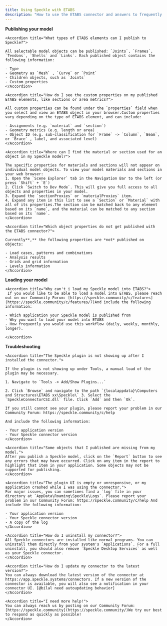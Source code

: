 ```yaml
---
title: Using Speckle with ETABS
description: "How to use the ETABS connector and answers to frequently asked questions"
---
```


**Publishing your model**

<AccordionGroup>

    <Accordion title="What types of ETABS elements can I publish to Speckle?">
    
    All selectable model objects can be published: `Joints`, `Frames`, `Tendons`, `Shells` and `Links`. Each published object contains the following information:
    
    - Type
    - Geometry as `Mesh` , `Curve` or `Point`
    - Children objects, such as `Joints`
    - Custom properties
    </Accordion>

    <Accordion title="How do I see the custom properties on my published ETABS elements, like sections or area metrics?">
    
    All custom properties can be found under the `properties` field when you select and view an ETABS object in your browser.Custom properties vary depending on the type of ETABS element, and can include:
    
    - Assignments (e.g. `material` and `section`)
    - Geometry metrics (e.g. length or area)
    - Object ID (e.g. sub-classification for `Frame` -> `Column`, `Beam`, or `Brace` , label, and associated level)
    </Accordion>

    <Accordion title="Where can I find the material or section used for an object in my Speckle model?">
    
    The specific properties for materials and sections will not appear on individual model objects. To view your model materials and sections in your web browser:
    1. Open the `Scene Explorer` tab in the Navigation Bar to the left (or press `Shift` + `E`)
    2. Click `Switch to Dev Mode`. This will give you full access to all objects and properties in your model.
    3. Expand the `sectionProxies` or `materialProxies` item.
    4. Expand any item in this list to see a `Section` or `Material` with all of its properties.The section can be matched back to any element based on its `name`, and the material can be matched to any section based on its `name`.
    </Accordion>

    <Accordion title="Which object properties do not get published with the ETABS connector?">
    
    Currently**,** the following properties are *not* published on objects:
    
    - Load cases, patterns and combinations
    - Analysis results
    - Grids and grid information
    - Levels information
    </Accordion>

</AccordionGroup>

**Loading your model**

<AccordionGroup>

    <Accordion title="Why can't i load my Speckle model into ETABS?">
     If you would like to be able to load a model into ETABS, please reach out on our Community Forum: [https://speckle.community/c/features](https://speckle.community/c/features/7)And include the following information:
    
    - Which application your Speckle model is published from
    - Why you want to load your model into ETABS
    - How frequently you would use this workflow (daily, weekly, monthly, longer).   
    
    </Accordion>

</AccordionGroup>

**Troubleshooting**

<AccordionGroup>

    <Accordion title="The Speckle plugin is not showing up after I installed the connector.">
    
    If the plugin is not showing up under Tools, a manual load of the plugin may be necessary.
    
    1. Navigate to `Tools -> Add/Show Plugins...`
    
    2. Click `Browse` and navigate to the path `{localappdata}\Computers and Structures\ETABS xx\Speckle\` 3. Select the `SpeckleConnectorCSI.dll` file. Click `Add` and then `Ok`.
    
    If you still cannot see your plugin, please report your problem in our Community Forum: https://speckle.community/c/help
    
    And include the following information:
    
    - Your application version
    - Your Speckle connector version
    </Accordion>

    <Accordion title="Some objects that I published are missing from my model.">
    After you publish a Speckle model, click on the `Report` button to see any errors that may have occurred. Click on any item in the report to highlight that item in your application. Some objects may not be supported for publishing.    
    </Accordion>

    <Accordion title="The plugin UI is empty or unresponsive, or my application crashed while I was using the connector.">
    For major issues, you can sometimes find a `log` file in your directory at `AppData\Roaming\Speckle\Logs`. Please report your problem in our Community Forum: https://speckle.community/c/help And include the following information:
    
    - Your application version
    - Your Speckle connector version
    - A copy of the log
    </Accordion>

    <Accordion title="How do I uninstall my connector?">
    All Speckle connectors are installed like normal programs. You can uninstall them directly from your system's `Applications`. For a full uninstall, you should also remove `Speckle Desktop Services` as well as your Speckle connector.
    </Accordion>

    <Accordion title="How do I update my connector to the latest version?">
    You can always download the latest version of the connector at https://app.speckle.systems/connectors. If a new version of the connector is available, you will also see a notification in your connector UI. [@bilal need autoupdating behavior]
    </Accordion>

    <Accordion title="I need more help!">
    You can always reach us by posting on our Community Forum: [https://speckle.community](https://speckle.community/)We try our best to respond as quickly as possible!
    </Accordion>

</AccordionGroup>